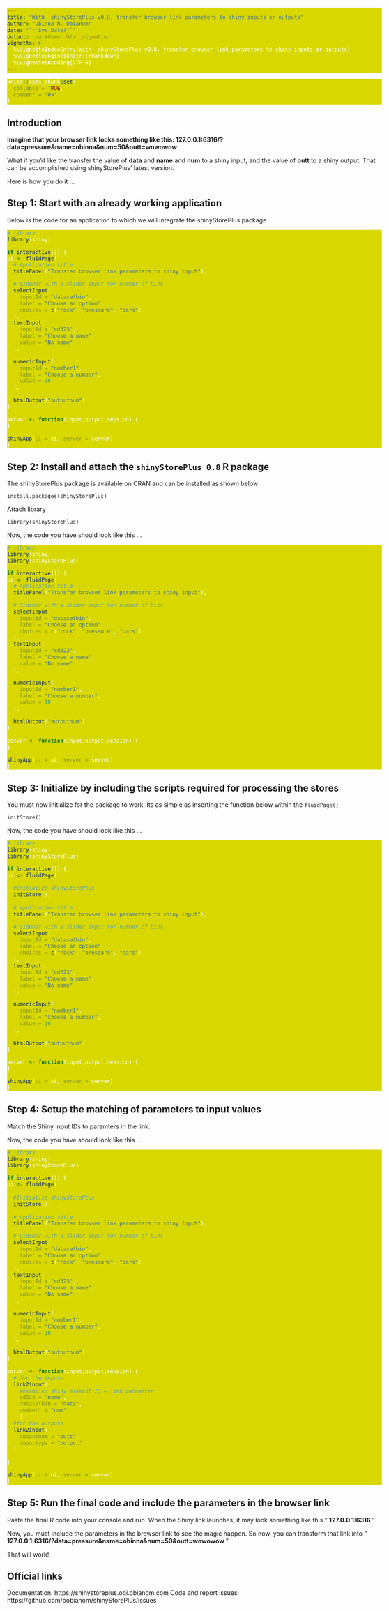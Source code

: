 ```yaml
---
title: "With  shinyStorePlus v0.8, transfer browser link parameters to shiny inputs or outputs"
author: "Obinna N. Obianom"
date: "`r Sys.Date()`"
output: rmarkdown::html_vignette
vignette: >
  %\VignetteIndexEntry{With  shinyStorePlus v0.8, transfer browser link parameters to shiny inputs or outputs}
  %\VignetteEngine{knitr::rmarkdown}
  %\VignetteEncoding{UTF-8}
---
```

```r
knitr::opts_chunk$set(
  collapse = TRUE,
  comment = "#>"
)
```

## Introduction

__Imagine that your browser link looks something like this: 127.0.0.1:6316/?data=pressure&name=obinna&num=50&outt=wowowow __

What if you'd like the transfer the value of __data__ and __name__ and __num__ to a shiny input, and the value of __outt__ to a shiny output. That can be accomplished using shinyStorePlus' latest version. 

Here is how you do it ...

<style>body{max-width:unset!important;}pre.sourceCode{background-color:#d8d800!important;}code.sourceCode{background-color:#d8d800!important;color:fff!important;}</style>

## Step 1: Start with an already working application

Below is the code for an application to which we will integrate the shinyStorePlus package

```r

# library
library(shiny)

if(interactive()) {
ui <- fluidPage(
  # Application title
  titlePanel("Transfer browser link parameters to shiny input"),

  # Sidebar with a slider input for number of bins
  selectInput(
    inputId = "datasetbin",
    label = "Choose an option",
    choices = c("rock", "pressure", "cars")
  ),
  textInput(
    inputId = "cd323",
    label = "Choose a name",
    value = "No name"
  ),

  numericInput(
    inputId = "number1",
    label = "Choose a number",
    value = 10
  ),
  
  htmlOutput("outputnum")
)

server <- function(input,output,session) {
}

shinyApp(ui = ui, server = server)
}

```


## Step 2: Install and attach the <code>shinyStorePlus 0.8</code> R package

The shinyStorePlus package is available on CRAN and can be installed as shown below

`install.packages(shinyStorePlus)`

Attach library 

`library(shinyStorePlus)`

Now, the code you have should look like this ...


```r

# library
library(shiny)
library(shinyStorePlus)

if(interactive()) {
ui <- fluidPage(
  # Application title
  titlePanel("Transfer browser link parameters to shiny input"),

  # Sidebar with a slider input for number of bins
  selectInput(
    inputId = "datasetbin",
    label = "Choose an option",
    choices = c("rock", "pressure", "cars")
  ),
  textInput(
    inputId = "cd323",
    label = "Choose a name",
    value = "No name"
  ),

  numericInput(
    inputId = "number1",
    label = "Choose a number",
    value = 10
  ),
  
  htmlOutput("outputnum")
)

server <- function(input,output,session) {
}

shinyApp(ui = ui, server = server)
}

```


## Step 3: Initialize by including the scripts required for processing the stores

You must now initialize for the package to work. Its as simple as inserting the function below within the <code>fluidPage()</code>

`initStore()`

Now, the code you have should look like this ...


```r

# library
library(shiny)
library(shinyStorePlus)

if(interactive()) {
ui <- fluidPage(
  
  #Initialize shinyStorePlus
  initStore(),
  
  # Application title
  titlePanel("Transfer browser link parameters to shiny input"),

  # Sidebar with a slider input for number of bins
  selectInput(
    inputId = "datasetbin",
    label = "Choose an option",
    choices = c("rock", "pressure", "cars")
  ),
  textInput(
    inputId = "cd323",
    label = "Choose a name",
    value = "No name"
  ),

  numericInput(
    inputId = "number1",
    label = "Choose a number",
    value = 10
  ),
  
  htmlOutput("outputnum")
)

server <- function(input,output,session) {
}

shinyApp(ui = ui, server = server)
}

```



## Step 4: Setup the matching of parameters to input values

Match the Shiny input IDs to paramters in the link.

Now, the code you have should look like this ...


```r

# library
library(shiny)
library(shinyStorePlus)

if(interactive()) {
ui <- fluidPage(
  
  #Initialize shinyStorePlus
  initStore(),
  
  # Application title
  titlePanel("Transfer browser link parameters to shiny input"),

  # Sidebar with a slider input for number of bins
  selectInput(
    inputId = "datasetbin",
    label = "Choose an option",
    choices = c("rock", "pressure", "cars")
  ),
  textInput(
    inputId = "cd323",
    label = "Choose a name",
    value = "No name"
  ),

  numericInput(
    inputId = "number1",
    label = "Choose a number",
    value = 10
  ),
  
  htmlOutput("outputnum")
)

server <- function(input,output,session) {
  # for the inputs
  link2input(
    #example: shiny element ID = link parameter
    cd323 = "name",
    datasetbin = "data",
    number1 = "num"
    )
  #for the outputs
  link2input(
    outputnum = "outt",
    inputtype = "output"
  )
  
}

shinyApp(ui = ui, server = server)
}

```

## Step 5: Run the final code and include the parameters in the browser link

Paste the final R code into your console and run. When the Shiny link launches, it may look something like this " __127.0.0.1:6316 __ "

Now, you must include the parameters in the browser link to see the magic happen. So now, you can transform that link into  " __127.0.0.1:6316/?data=pressure&name=obinna&num=50&outt=wowowow __ "

That will work!

  
## Official links

Documentation: https://shinystoreplus.obi.obianom.com
Code and report issues: https://github.com/oobianom/shinyStorePlus/issues

